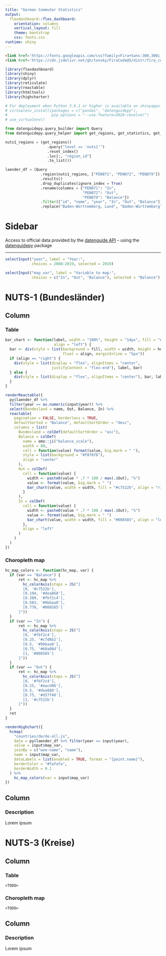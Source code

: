 ```yaml
---
title: "German Commuter Statistics"
output: 
  flexdashboard::flex_dashboard:
    orientation: columns
    vertical_layout: fill
    theme: bootstrap
    css: fonts.css
runtime: shiny
---
```


```html
<link href='https://fonts.googleapis.com/css?family=Fira+Sans:300,300i,400,400i,500,500i,600,600i,700,700i&display=swap' rel='stylesheet' type='text/css'>
<link href='https://cdn.jsdelivr.net/gh/tonsky/FiraCode@5/distr/fira_code.css' rel='stylesheet' type='text/css'>
```

```r
library(flexdashboard)
library(shiny)
library(dplyr)
library(reticulate)
library(reactable)
library(htmltools)
library(highcharter)

# For deployment when Python 3.6.1 or higher is available on shinyapps.io
# virtualenv_install(packages = c("pandas", "datenguidepy"),
#                    pip_options = "--use-feature=2020-resolver")
# use_virtualenv()
```

```python
from datenguidepy.query_builder import Query
from datenguidepy.query_helper import get_regions, get_statistics, get_availability_summary
```

```python
nuts1_regions = (get_regions()
                   .query("level == 'nuts1'")
                   .reset_index()
                   .loc[:, "region_id"]
                   .to_list())

laender_df = (Query
                .region(nuts1_regions, ["PEN071", "PEN072", "PEN079"])
                .results()
                .drop_duplicates(ignore_index = True)
                .rename(columns = {"PEN071": "In",
                                   "PEN072": "Out",
                                   "PEN079": "Balance"})
                .filter(["id", "name", "year", "In", "Out", "Balance"])
                .replace("Baden-Württemberg, Land", "Baden-Württemberg"))
```

Sidebar {.sidebar}
=======================================================================

Access to official data provided by the [datenguide API](https://github.com/datenguide/datenguide-api) -- using the [datenguidepy](https://github.com/CorrelAid/datenguide-python) package

---

```r
selectInput("year", label = "Year:",
            choices = 2008:2019, selected = 2019)

selectInput("map_var", label = "Variable to map:",
            choices = c("In", "Out", "Balance"), selected = "Balance")
```

NUTS-1 (Bundesländer)
=======================================================================

Column {data-width=700, .tabset}
-----------------------------------------------------------------------

### Table

```r
bar_chart <- function(label, width = "100%", height = "14px", fill = "#cccccc",
                      align = "left") {
  bar <- div(style = list(background = fill, width = width, height = height,
                          float = align, marginInline = "5px"))
  if (align == "right") {
    div(style = list(display = "flex", alignItems = "center",
                     justifyContent = "flex-end"), label, bar)
  } else {
    div(style = list(display = "flex", alignItems = "center"), bar, label)
  }
}

renderReactable({
  py$laender_df %>% 
  filter(year == as.numeric(input$year)) %>% 
  select(Bundesland = name, Out, Balance, In) %>% 
  reactable(
    pagination = FALSE, borderless = TRUE,
    defaultSorted = "Balance", defaultSortOrder = "desc",
    columns = list(
      Bundesland = colDef(defaultSortOrder = "asc"),
      Balance = colDef(
        name = emo::ji("balance_scale"),
        width = 80,
        cell = function(value) format(value, big.mark = " "),
        style = list(background = "#f8f8f8"),
        align = "center"
      ),
      Out = colDef(
        cell = function(value) {
          width <- paste0(value * .7 * 100 / max(.$Out), "%")
          value <- format(value, big.mark = " ")
          bar_chart(value, width = width, fill = "#c7522b", align = "right")
        }
      ),
      In = colDef(
        cell = function(value) {
          width <- paste0(value * .7 * 100 / max(.$Out), "%")
          value <- format(value, big.mark = " ")
          bar_chart(value, width = width, fill = "#008585", align = "left")
        },
        align = "left"
      )
    )
  )
})
```

### Choropleth map

```r
hc_map_colors <- function(hc_map, var) {
  if (var == "Balance") {
      ret <- hc_map %>% 
        hc_colorAxis(stops = JS("[
        [0, '#c7522b'],
        [0.194, '#dea868'], 
        [0.389, '#fbf2c4'],
        [0.583, '#9bbaa0'],
        [0.778, '#008585']
      ]"))
  }
  if (var == "In") {
      ret <- hc_map %>% 
        hc_colorAxis(stops = JS("[
        [0, '#fbf2c4'],
        [0.25, '#c7d6b2'], 
        [0.5, '#9bbaa0'],
        [0.75, '#60a08d'],
        [1, '#008585']
      ]"))
  }
  if (var == "Out") {
      ret <- hc_map %>% 
        hc_colorAxis(stops = JS("[
        [0, '#fbf2c4'],
        [0.25, '#eacd96'], 
        [0.5, '#dea868'],
        [0.75, '#d37f40'],
        [1, '#c7522b']
      ]"))
  }
  ret
}

renderHighchart({
  hcmap(
    "countries/de/de-all.js",
    data = py$laender_df %>% filter(year == input$year),
    value = input$map_var,
    joinBy = c("woe-name", "name"),
    name = input$map_var,
    dataLabels = list(enabled = TRUE, format = "{point.name}"),
    borderColor = "#fafafa",
    borderWidth = 0.1
  ) %>% 
    hc_map_colors(var = input$map_var)
})
```

Column {data-width=300}
-----------------------------------------------------------------------

### Description

Lorem ipsum

NUTS-3 (Kreise)
=======================================================================

Column {data-width=700, .tabset}
-----------------------------------------------------------------------

### Table

`<TODO>`

### Choropleth map

`<TODO>`

Column {data-width=300}
-----------------------------------------------------------------------

### Description

Lorem ipsum
